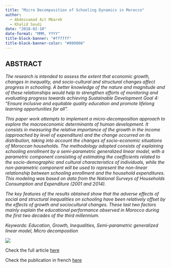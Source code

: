 ```yaml
---
title: "Micro Decomposition of Schooling Dynamics in Morocco"
author:
  - Abdessamad Ait Mbarek
  - Khalid Soudi
date: "2018-02-10"
date-format: "MMM, YYYY"
title-block-banner: "#ffffff"
title-block-banner-color: "#000000"
---
```


## ABSTRACT

[*The research is intended to assess the extent that economic growth, changes in inequality, and socio-cultural and structural changes affect progress in schooling. A better knowledge of the nature and magnitude and of these relationships would help to strengthen efforts of monitoring and evaluating progress towards achieving Sustainable Development Goal 4: "Ensure inclusive and equitable quality education and promote lifelong learning opportunities for all".*]{.abstract}

[*This paper work attempts to implement a micro-decomposition approach to explore the macroeconomic determinants of human development. It consists in measuring the relative importance of the growth in the income (approached by level of expenditure) and the change occurred on its distribution, taking into account the changes of socio-economic situations of Moroccan households. The methodology adopted consists of explaining schooling enrollment by a semi-parametric generalized linear model, with a parametric component consisting of estimating the coefficients related to the socio-demographic and cultural characteristics of individuals, while the non-parametric component will be used to represent the non-linear relationship between schooling enrollment and the household expenditures. This modeling was based on data from the National Surveys of Households Consumption and Expenditure (2001 and 2014).*]{.abstract}

[*The key features of the results obtained show that the adverse effects of social and structural inequalities on schooling have been relatively offset by the effects of growth and sociocultural changes. These last two factors mainly explain the educational performance observed in Morocco during the first two decades of the third millennium.*]{.abstract}

[*Keywords: Education, Growth, Inequalities, Semi-parametric generalized linear model, Micro decomposition*]{.abstract}

![](Poster.png)

Check the full article [here](https://drive.google.com/file/d/168J7erQ7Lo_TiE2b7YJLy6koqciBhSJ1/view?usp=sharing)

Check the publication in french [here](https://www.hcp.ma/file/235712/)
